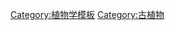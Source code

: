 {{Navbox
|name    = 早期植物
|state   = 
|title   = 早期的陸地[[植物相]]
|listclass = hlist
|image   = [[File:Cooksonia.png|80x80px]]
|above   = 

|group1  = 相關
|list1   = 
* {{le|植物演化|Evolution of plants}} 
* {{le|賴尼燧石|Rhynie chert}} 
* [http://www.uni-muenster.de/GeoPalaeontologie/Palaeo/Palbot/seite3.html 外部連結]<!-- 由於維基百科在這方面的資料仍是很不足,請不要移除這連結  -->

|group2  = 最早的...?
|list2   = 
* '''[[維管植物]]：''' [[頂囊蕨]] &nbsp;
* '''[[樹]]：''' [[瓦蒂薩屬]] &nbsp;
* '''[[石松門]]：''' [[鐮木目]]及[[:en:Zosterophyll|Zosterophyll]] &nbsp;
* '''[[真菌]][[化石]]：''' [[:en:Ornatifilum|Ornatifilum]] &nbsp;
* '''[[地衣]]：''' [[:en:Spongiophyton|Spongiophyton]]

|group3  = 神祕的[[分類群]] 
|list3   = 
* '''角質的表皮：''' [[:en:Cosmochlaina|Cosmochlaina]]、{{le|織絲體屬|Nematothallus}} 
* [[原槐叶萍藻属]]
* '''巨型[[真菌]]？'''：[[原杉藻屬]]

|group4  = [[並系群]]
|list4   = 
* '''[[綠藻]]：''' [[輪藻門]]（[[陸生植物]]由其演化而來）
* ''[[:en:Chaetocladus|Chaetocladus]]（一種早期的藻類）

|below   = Help Wikipedia grow by '''<span class="plainlinksneverexpand">[http://en.wikipedia.org/w/index.php?title=Template:Early_plants&action=edit expanding]</span>''' this navigational box!

}}<noinclude>
[[Category:植物学模板]]
[[Category:古植物]]
</noinclude>